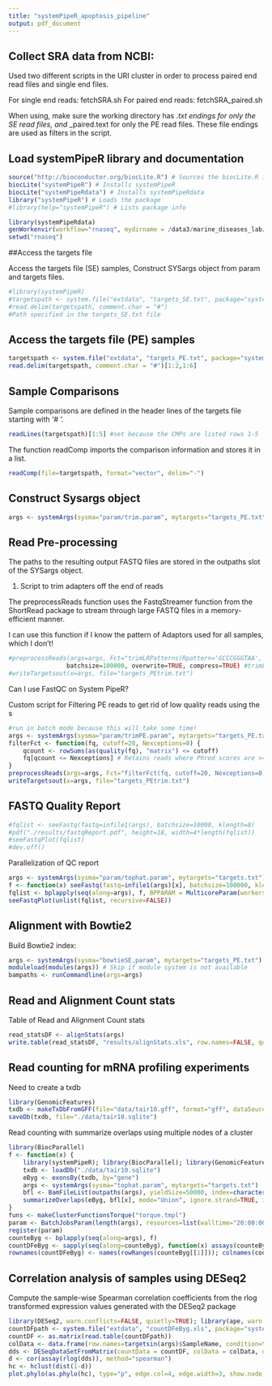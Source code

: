 ```yaml
---
title: "systemPipeR_apoptosis_pipeline"
output: pdf_document
---
```

## Collect SRA data from NCBI:

Used two different scripts in the URI cluster in order to process paired end read files and single end files.

  For single end reads: fetchSRA.sh
  For paired end reads: fetchSRA_paired.sh
  
  When using, make sure the working directory has *.txt endings for only the SE read files, and *_paired.text for only the PE read files. These file endings are used as filters in the script.

## Load systemPipeR library and documentation
```r
source("http://bioconductor.org/biocLite.R") # Sources the biocLite.R installation script 
biocLite("systemPipeR") # Installs systemPipeR 
biocLite("systemPipeRdata") # Installs systemPipeRdata
library("systemPipeR") # Loads the package
#library(help="systemPipeR") # Lists package info

library(systemPipeRdata)
genWorkenvir(workflow="rnaseq", mydirname = /data3/marine_diseases_lab/erin/Bio_project_SRA) #change to cluster directory 
setwd("rnaseq")
```

##Access the targets file

Access the targets file (SE) samples, Construct SYSargs object from param and targets files.
```r
#library(systemPipeR)
#targetspath <- system.file("extdata", "targets_SE.txt", package="systemPipeR")
#read.delim(targetspath, comment.char = "#")
#Path specified in the targets_SE.txt file

```


## Access the targets file (PE) samples
```r
targetspath <- system.file("extdata", "targets_PE.txt", package="systemPipeR")
read.delim(targetspath, comment.char = "#")[1:2,1:6]
```


## Sample Comparisons
Sample comparisons are defined in the header lines of the targets file starting with ‘# <CMP>’.

```r
readLines(targetspath)[1:5] #set because the CMPs are listed rows 1-5
```

The function readComp imports the comparison information and stores it in a list. 
```r
readComp(file=targetspath, format="vector", delim="-")
```

## Construct Sysargs object
```r
args <- systemArgs(sysma="param/trim.param", mytargets="targets_PE.txt")
```

## Read Pre-processing
The paths to the resulting output FASTQ files are stored in the outpaths slot of the SYSargs object. 

1. Script to trim adapters off the end of reads

The preprocessReads function uses the FastqStreamer function from the ShortRead package to stream through large FASTQ files in a memory-efficient manner. 

I can use this function if I know the pattern of Adaptors used for all samples, which I don't!
``` r
#preprocessReads(args=args, Fct="trimLRPatterns(Rpattern='GCCCGGGTAA', subject=fq)", 
                batchsize=100000, overwrite=TRUE, compress=TRUE) #trimLRPatterns function from the Biostrings package
#writeTargetsout(x=args, file="targets_PEtrim.txt")
```

Can I use FastQC on System PipeR?

Custom script for Filtering PE reads to get rid of low quality reads using the s
```r
#run in batch mode because this will take some time!
args <- systemArgs(sysma="param/trimPE.param", mytargets="targets_PE.txt")
filterFct <- function(fq, cutoff=20, Nexceptions=0) {
    qcount <- rowSums(as(quality(fq), "matrix") <= cutoff)
    fq[qcount <= Nexceptions] # Retains reads where Phred scores are >= cutoff with N exceptions
}
preprocessReads(args=args, Fct="filterFct(fq, cutoff=20, Nexceptions=0)", batchsize=100000) #using preprocessReads function allows you to run it in batch mode
writeTargetsout(x=args, file="targets_PEtrim.txt")
```

## FASTQ Quality Report
```r
#fqlist <- seeFastq(fastq=infile1(args), batchsize=10000, klength=8)
#pdf("./results/fastqReport.pdf", height=18, width=4*length(fqlist))
#seeFastqPlot(fqlist)
#dev.off()
```


Parallelization of QC report 
```r
args <- systemArgs(sysma="param/tophat.param", mytargets="targets.txt")
f <- function(x) seeFastq(fastq=infile1(args)[x], batchsize=100000, klength=8)
fqlist <- bplapply(seq(along=args), f, BPPARAM = MulticoreParam(workers=8))
seeFastqPlot(unlist(fqlist, recursive=FALSE))
```

## Alignment with Bowtie2
Build Bowtie2 index:
```r
args <- systemArgs(sysma="bowtieSE.param", mytargets="targets_PE.txt")
moduleload(modules(args)) # Skip if module system is not available
bampaths <- runCommandline(args=args)
```

## Read and Alignment Count stats
Table of Read and Alignment Count stats
``` r
read_statsDF <- alignStats(args) 
write.table(read_statsDF, "results/alignStats.xls", row.names=FALSE, quote=FALSE, sep="\t")
```

## Read counting for mRNA profiling experiments
Need to create a txdb 
```r
library(GenomicFeatures)
txdb <- makeTxDbFromGFF(file="data/tair10.gff", format="gff", dataSource="TAIR", organism="C. gigas")
saveDb(txdb, file="./data/tair10.sqlite")
```

Read counting with summarize overlaps using multiple nodes of a cluster
``` r
library(BiocParallel)
f <- function(x) {
    library(systemPipeR); library(BiocParallel); library(GenomicFeatures)
    txdb <- loadDb("./data/tair10.sqlite")
    eByg <- exonsBy(txdb, by="gene")
    args <- systemArgs(sysma="tophat.param", mytargets="targets.txt")
    bfl <- BamFileList(outpaths(args), yieldSize=50000, index=character())
    summarizeOverlaps(eByg, bfl[x], mode="Union", ignore.strand=TRUE, inter.feature=TRUE, singleEnd=TRUE)
}
funs <- makeClusterFunctionsTorque("torque.tmpl")
param <- BatchJobsParam(length(args), resources=list(walltime="20:00:00", nodes="1:ppn=1", memory="6gb"), cluster.functions=funs)
register(param)
counteByg <- bplapply(seq(along=args), f) 
countDFeByg <- sapply(seq(along=counteByg), function(x) assays(counteByg[[x]])$counts)
rownames(countDFeByg) <- names(rowRanges(counteByg[[1]])); colnames(countDFeByg) <- names(outpaths(args))
```

## Correlation analysis of samples using DESeq2
Compute the sample-wise Spearman correlation coefficients from the rlog transformed expression values generated with the DESeq2 package
```r
library(DESeq2, warn.conflicts=FALSE, quietly=TRUE); library(ape, warn.conflicts=FALSE)
countDFpath <- system.file("extdata", "countDFeByg.xls", package="systemPipeR")
countDF <- as.matrix(read.table(countDFpath))
colData <- data.frame(row.names=targetsin(args)$SampleName, condition=targetsin(args)$Factor)
dds <- DESeqDataSetFromMatrix(countData = countDF, colData = colData, design = ~ condition)
d <- cor(assay(rlog(dds)), method="spearman")
hc <- hclust(dist(1-d))
plot.phylo(as.phylo(hc), type="p", edge.col=4, edge.width=3, show.node.label=TRUE, no.margin=TRUE)
```

